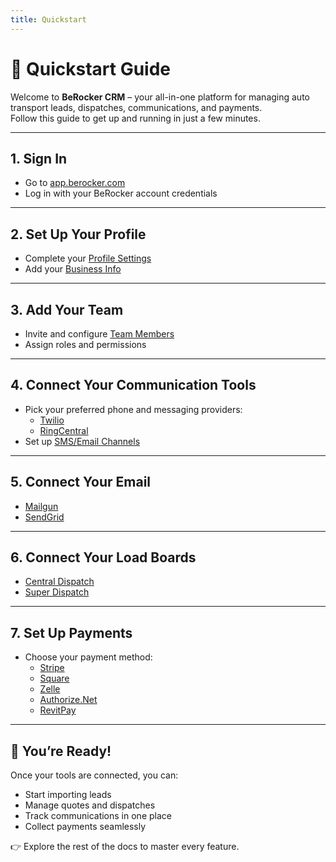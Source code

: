 ```yaml
---
title: Quickstart
---
```


# 🚀 Quickstart Guide

Welcome to **BeRocker CRM** – your all-in-one platform for managing auto transport leads, dispatches, communications, and payments.  
Follow this guide to get up and running in just a few minutes.

---

## 1. Sign In

- Go to [app.berocker.com](https://app.berocker.com)
- Log in with your BeRocker account credentials

---

## 2. Set Up Your Profile

- Complete your [Profile Settings](/general-settings/profile-settings-in-berocker-crm)
- Add your [Business Info](/general-settings/business-info)

---

## 3. Add Your Team

- Invite and configure [Team Members](/general-settings/add-and-configure-team-members-in-berocker-crm)
- Assign roles and permissions

---

## 4. Connect Your Communication Tools

- Pick your preferred phone and messaging providers:
  - [Twilio](/integrations/phone/how-to-configure-twilio)
  - [RingCentral](/integrations/phone//add-ring-central-phone-numbers)
- Set up [SMS/Email Channels](/general-settings/set-up-contact-channels-for-calls-sms-and-email)

---

## 5. Connect Your Email

- [Mailgun](/integrations/email/mailgun/how-to-configure-mailgun-in-berocker-settings)
- [SendGrid](/integrations/phone/sendgrid/how-to-configure-sendgrid-api-key-in-berocker-settings)

---

## 6. Connect Your Load Boards

- [Central Dispatch](/integrations/loadboards/configure-central-dispatch-user-settings-in-berocker-crm)
- [Super Dispatch](/integrations/loadboards/how-to-configure-super-dispatch-api-integration-settings)

---

## 7. Set Up Payments

- Choose your payment method:
  - [Stripe](/integrations/payment/how-to-set-up-stripe-integration)
  - [Square](/integrations/payment/how-to-set-square-integration)
  - [Zelle](/integrations/payment/how-to-set-up-zelle-integration-in-berocker)
  - [Authorize.Net](/integrations/payment/set-up-authorize-net-integration-in-berocker)
  - [RevitPay](/integrations/payment/how-to-configure-revitpay-settings-in-berocker)

---

## 🎉 You’re Ready!

Once your tools are connected, you can:

- Start importing leads
- Manage quotes and dispatches
- Track communications in one place
- Collect payments seamlessly

👉 Explore the rest of the docs to master every feature.
